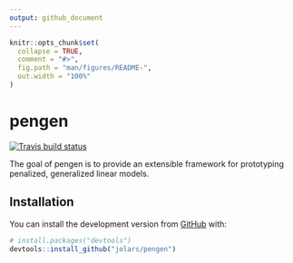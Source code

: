 ```yaml
---
output: github_document
---
```


<!-- README.md is generated from README.Rmd. Please edit that file -->

```r
knitr::opts_chunk$set(
  collapse = TRUE,
  comment = "#>",
  fig.path = "man/figures/README-",
  out.width = "100%"
)
```

# pengen

<!-- badges: start -->
[![Travis build status](https://travis-ci.org/jolars/pengen.svg?branch=master)](https://travis-ci.org/jolars/pengen)
<!-- badges: end -->

The goal of pengen is to provide an extensible framework for 
prototyping penalized, generalized linear models.

## Installation

You can install the development version from [GitHub](https://github.com/) with:

``` r
# install.packages("devtools")
devtools::install_github("jolars/pengen")
```

